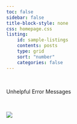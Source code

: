 ```yaml
---
toc: false
sidebar: false
title-block-style: none
css: homepage.css
listing:
    id: sample-listings
    contents: posts
    type: grid
    sort: "number"
    categories: false
---
```




::: {#hero-banner .column-screen}

:::: {.grid .column-page}

::::: {.headline .g-col-lg-6 .g-col-12 .g-col-md-12}


<br>

Unhelpful Error Messages

<br>



:::::

::::: {.g-col-lg-6 .g-col-12 .g-col-md-12}
![](img/ams.png){fig-alt="Generative Canals"}
:::::

::::

:::

<br>



::: {#sample-listings}
:::